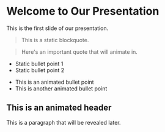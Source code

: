 
# Welcome to Our Presentation

This is the first slide of our presentation.

> This is a static blockquote.

<Animate number={1}>

> Here's an important quote that will animate in.

</Animate>

- Static bullet point 1
- Static bullet point 2

<Animate number={2}>

- This is an animated bullet point
- This is another animated bullet point

## This is an animated header

This is a paragraph that will be revealed later.

</Animate>

